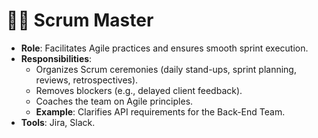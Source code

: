 # 🧑‍🏫 Scrum Master
- **Role**: Facilitates Agile practices and ensures smooth sprint execution.
- **Responsibilities**:
  - Organizes Scrum ceremonies (daily stand-ups, sprint planning, reviews, retrospectives).
  - Removes blockers (e.g., delayed client feedback).
  - Coaches the team on Agile principles.
  - **Example**: Clarifies API requirements for the Back-End Team.
- **Tools**: Jira, Slack.
